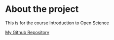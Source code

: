 # About the project

This is for the course Introduction to Open Science

[My Github Repository](https://github.com/gabriellemantell/IODS-project) 
